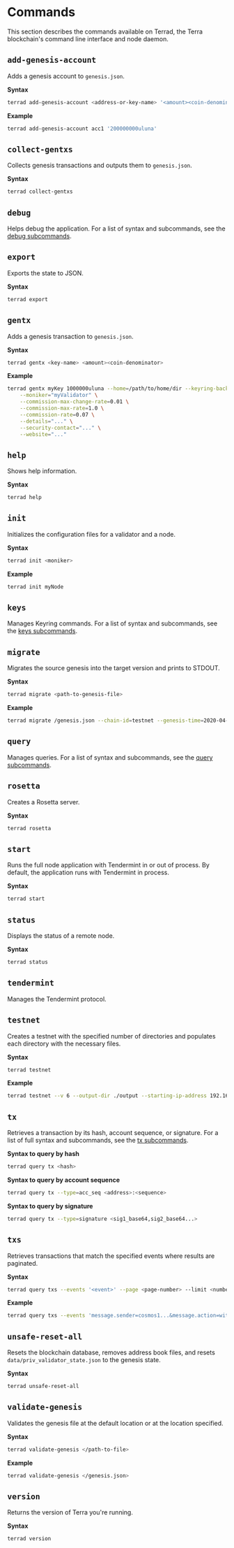 # Commands

This section describes the commands available on Terrad, the Terra blockchain's command line interface and node daemon.

## `add-genesis-account`

Adds a genesis account to `genesis.json`.

**Syntax**

```sh
terrad add-genesis-account <address-or-key-name> '<amount><coin-denominator>,<amount><coin-denominator>'
```

**Example**
```bash
terrad add-genesis-account acc1 '200000000uluna'
```

## `collect-gentxs`

Collects genesis transactions and outputs them to `genesis.json`.

**Syntax**
```bash
terrad collect-gentxs
```

## `debug`

Helps debug the application. For a list of syntax and subcommands, see the [debug subcommands](subcommands.mdx#debug-addr).

## `export`

Exports the state to JSON.

**Syntax**
```bash
terrad export
```

## `gentx`

Adds a genesis transaction to `genesis.json`.

**Syntax**
```bash
terrad gentx <key-name> <amount><coin-denominator>
```

**Example**
```bash
terrad gentx myKey 1000000uluna --home=/path/to/home/dir --keyring-backend=os --chain-id=test-chain-1 \
    --moniker="myValidator" \
    --commission-max-change-rate=0.01 \
    --commission-max-rate=1.0 \
    --commission-rate=0.07 \
    --details="..." \
    --security-contact="..." \
    --website="..."
```

## `help`

Shows help information.

**Syntax**
```bash
terrad help
```

## `init`

Initializes the configuration files for a validator and a node.

**Syntax**
```bash
terrad init <moniker>
```

**Example**
```bash
terrad init myNode
```

## `keys`

Manages Keyring commands. For a list of syntax and subcommands, see the [keys subcommands](subcommands.mdx#keys-add).


## `migrate`
Migrates the source genesis into the target version and prints to STDOUT.

**Syntax**
```bash
terrad migrate <path-to-genesis-file>
```

**Example**
```bash
terrad migrate /genesis.json --chain-id=testnet --genesis-time=2020-04-19T17:00:00Z --initial-height=4000
```

## `query`

Manages queries. For a list of syntax and subcommands, see the [query subcommands](subcommands.mdx#query-authz-grants).

## `rosetta`

Creates a Rosetta server.

**Syntax**
```bash
terrad rosetta
```

## `start`

Runs the full node application with Tendermint in or out of process. By default, the application runs with Tendermint in process.

**Syntax**
```bash
terrad start
```

## `status`

Displays the status of a remote node.

**Syntax**
```bash
terrad status
```

## `tendermint`

Manages the Tendermint protocol.

## `testnet`

Creates a testnet with the specified number of directories and populates each directory with the necessary files.

**Syntax**
```bash
terrad testnet
```

**Example**
```bash
terrad testnet --v 6 --output-dir ./output --starting-ip-address 192.168.10.2
```

## `tx`

Retrieves a transaction by its hash, account sequence, or signature. For a list of full syntax and subcommands, see the [tx subcommands](subcommands.mdx#tx-authz-exec).

**Syntax to query by hash**
```bash
terrad query tx <hash>
```

**Syntax to query by account sequence**
```bash
terrad query tx --type=acc_seq <address>:<sequence>
```

**Syntax to query by signature**
```bash
terrad query tx --type=signature <sig1_base64,sig2_base64...>
```

## `txs`

Retrieves transactions that match the specified events where results are paginated.

**Syntax**
```bash
terrad query txs --events '<event>' --page <page-number> --limit <number-of-results>
```

**Example**
```bash
terrad query txs --events 'message.sender=cosmos1...&message.action=withdraw_delegator_reward' --page 1 --limit 30
```

## `unsafe-reset-all`

Resets the blockchain database, removes address book files, and resets `data/priv_validator_state.json` to the genesis state.

**Syntax**
```bash
terrad unsafe-reset-all
```

## `validate-genesis`

Validates the genesis file at the default location or at the location specified.

**Syntax**
```bash
terrad validate-genesis </path-to-file>
```

**Example**
```bash
terrad validate-genesis </genesis.json>
```

## `version`

Returns the version of Terra you're running.

**Syntax**
```bash
terrad version
```

